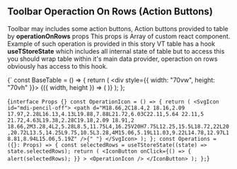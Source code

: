 ## Toolbar Operaction On Rows (Action Buttons)

Toolbar may includes some action buttons, Action buttons provided to table by **operationOnRows** props
This props is Array of custom react component. Example of such operation is provided in this story 
VT table has a hook **useTStoreState** which includes all internal state of table but to access this you should wrap table within
it's main data provider, operaction on rows obviously has access to this hook.


<ToolbarActionButton />


<SyntaxHighlighter>{`
const BaseTable = () => {
  return (
    <div style={{ width: "70vw", height: "70vh" }}>
      <AutoSizer>
        {({ width, height }) => (
          <HesabaVirtualTable
            height={height}
            width={width}
            columns={simpleSchemaColumns}
            rows={simpleRows}
            operationOnRows={[Operations]}
          />
        )}
      </AutoSizer>
    </div>
  );
};

<SyntaxHighlighter>{`
interface Props {}
const OperationIcon = () => {
  return (
    <SvgIcon id="mdi-pencil-off">
      <path d="M18.66,2C18.4,2 18.16,2.09 17.97,2.28L16.13,4.13L19.88,7.88L21.72,6.03C22.11,5.64 22.11,5 21.72,4.63L19.38,2.28C19.18,2.09 18.91,2 18.66,2M3.28,4L2,5.28L8.5,11.75L4,16.25V20H7.75L12.25,15.5L18.72,22L20,20.72L13.5,14.25L9.75,10.5L3.28,4M15.06,5.19L11.03,9.22L14.78,12.97L18.81,8.94L15.06,5.19Z" />{" "}
    </SvgIcon>
  );
};
const Operations = ({}: Props) => {
  const selectedRows = useTStoreState((state) => state.selectedRows);
  return (
    <IconButton
      onClick={() => {
        alert(selectedRows);
      }}
    >
      <OperationIcon />
    </IconButton>
  );
};
    `}</SyntaxHighlighter>
